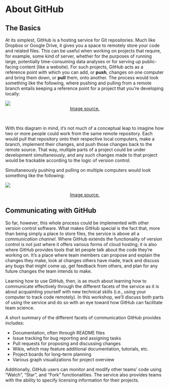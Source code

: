 About GitHub
============

The Basics
----------

At its simplest, GitHub is a hosting service for Git repositories. Much like 
Dropbox or Google Drive, it gives you a space to remotely store your code and 
related files. This can be useful when working on projects that require, for 
example, some kind of server, whether for the purposes of running large, 
potentially time-consuming data analyses or for serving up public-facing content 
(like a website). For such projects, GitHub acts as a reference point with which 
you can add, or **push**, changes on one computer and bring them down, or 
**pull** them, onto another. The process would look something like the following, 
where pushing and pulling from a remote branch entails keeping a reference point 
for a project that you're developing locally:

![](./img/github_workflow.png)
<center>
[Image source.](https://www.reddit.com/r/git/comments/99ul9f/git_workflow_diagram_showcasing_the_role_of/)
</center><br>

With this diagram in mind, it's not much of a conceptual leap to imagine how two 
or more people could work from the same remote repository. Each would pull that 
repository onto their respective local computers, make a branch, implement their 
changes, and push those changes back to the remote source. That way, multiple 
parts of a project could be under development simultaneously, and any such 
changes made to that project would be trackable according to the logic of version 
control.

Simultaneously pushing and pulling on multiple computers would look something 
like the following:

![](./img/github_as_hub.png)

<center>
[Image source.](https://gist.github.com/fentontaylor/c6110b2e20e29a656645ce03d1848964)
</center>

Communicating with GitHub
-------------------------

So far, however, this whole process could be implemented with other version 
control software. What makes GitHub special is the fact that, more than being 
simply a place to store files, the service is above all a _communication channel_. 
Where GitHub extends the functionality of version control is not just where it 
offers various forms of cloud hosting; it is also where GitHub provides tools 
that let people talk about the code they're working on. It's a place where team 
members can propose and explain the changes they make, look at changes others 
have made, track and discuss any bugs that might come up, get feedback from 
others, and plan for any future changes the team intends to make.

Learning how to use GitHub, then, is as much about learning how to communicate 
effectively through the different facets of the service as it is about 
acquainting yourself with new technical skills (i.e., using your computer to 
track code remotely). In this workshop, we'll discuss both parts of using the 
service and do so with an eye toward how GitHub can facilitate team science.

A short summary of the different facets of communication GitHub provides 
includes:

* Documentation, often through README files
* Issue tracking for bug reporting and assigning tasks
* Pull requests for proposing and discussing changes
* Wikis, which may feature additional documentation, tutorials, etc.
* Project boards for long-term planning
* Various graph visualizations for project overview

Additionally, GitHub users can monitor and modify other teams' code using 
"Watch", "Star", and "Fork" functionalities. The service also provides teams 
with the ability to specify licensing information for their projects.